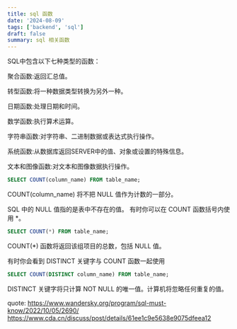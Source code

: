 ```yaml
---
title: sql 函数
date: '2024-08-09'
tags: ['backend', 'sql']
draft: false
summary: sql 相关函数
---
```

SQL中包含以下七种类型的函数：



聚合函数:返回汇总值。

转型函数:将一种数据类型转换为另外一种。

日期函数:处理日期和时间。

数学函数:执行算术运算。

字符串函数:对字符串、二进制数据或表达式执行操作。

系统函数:从数据库返回SERVER中的值、对象或设置的特殊信息。

文本和图像函数:对文本和图像数据执行操作。



```sql
SELECT COUNT(column_name) FROM table_name;
```
COUNT(column_name) 将不把 NULL 值作为计数的一部分。

SQL 中的 NULL 值指的是表中不存在的值。
有时你可以在 COUNT 函数括号内使用 *。
```sql
SELECT COUNT(*) FROM table_name;
```
COUNT(*) 函数将返回该组项目的总数，包括 NULL 值。



有时你会看到 DISTINCT 关键字与 COUNT 函数一起使用
```sql
SELECT COUNT(DISTINCT column_name) FROM table_name;
```
DISTINCT 关键字将只计算 NOT NULL 的唯一值。计算机将忽略任何重复的值。


quote:
https://www.wandersky.org/program/sql-must-know/2022/10/05/2690/
https://www.cda.cn/discuss/post/details/61ee1c9e5638e9075dfeea12